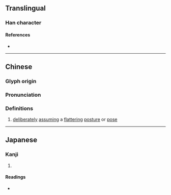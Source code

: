 {{character info}}
==Translingual==

===Han character===
{{Han char|rn=9|rad=人|as=12|sn=14|four=|canj=OTGR,OTTR|ids=⿰亻善}}

====References====
* {{Han ref|kx=0116.110|dkj=01087|dj=0247.230|hdz=10221.050|uh=50D0|ud=20688}}

----

==Chinese==
{{zh-forms}}

===Glyph origin===
{{Han etym}}

===Pronunciation===
{{zh-pron
|m=shàn
|c=sin6
|mc=y
|oc=y
|cat=v
}}

===Definitions===
{{zh-hanzi}}

# [[deliberately]] [[assuming]] a [[flattering]] [[posture]] or [[pose]]

----

==Japanese==

===Kanji===
{{ja-kanji|grade=|rs=人12}}

# {{rfdef|ja|sort=人12}}

====Readings====
* {{ja-readings|on=[[せん]] (sen), [[ぜん]] (zen)|kun=[[おつくりする]] (otsukurisuru)|nanori=よし}}